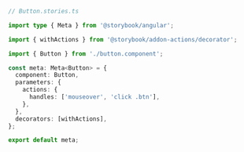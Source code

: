 ```ts
// Button.stories.ts

import type { Meta } from '@storybook/angular';

import { withActions } from '@storybook/addon-actions/decorator';

import { Button } from './button.component';

const meta: Meta<Button> = {
  component: Button,
  parameters: {
    actions: {
      handles: ['mouseover', 'click .btn'],
    },
  },
  decorators: [withActions],
};

export default meta;
```
